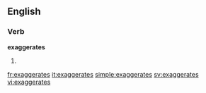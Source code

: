 
==English==

===Verb===
'''exaggerates'''

# {{third-person singular of|[[exaggerate]]}}

[[fr:exaggerates]]
[[it:exaggerates]]
[[simple:exaggerates]]
[[sv:exaggerates]]
[[vi:exaggerates]]